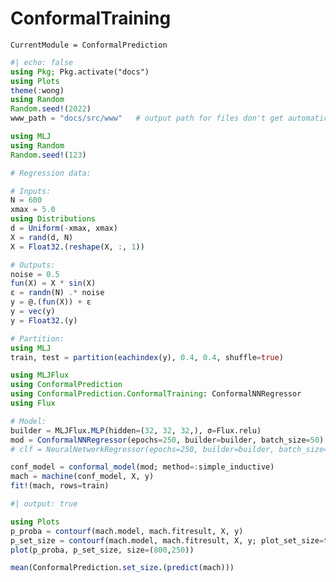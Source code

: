 # ConformalTraining

```@meta
CurrentModule = ConformalPrediction
```

```julia
#| echo: false
using Pkg; Pkg.activate("docs")
using Plots
theme(:wong)
using Random
Random.seed!(2022)
www_path = "docs/src/www"   # output path for files don't get automatically saved in auto-generated path (e.g. GIFs)
```


```julia
using MLJ
using Random
Random.seed!(123)

# Regression data:

# Inputs:
N = 600
xmax = 5.0
using Distributions
d = Uniform(-xmax, xmax)
X = rand(d, N)
X = Float32.(reshape(X, :, 1))

# Outputs:
noise = 0.5
fun(X) = X * sin(X)
ε = randn(N) .* noise
y = @.(fun(X)) + ε
y = vec(y)
y = Float32.(y)

# Partition:
using MLJ
train, test = partition(eachindex(y), 0.4, 0.4, shuffle=true)
```


```julia
using MLJFlux
using ConformalPrediction
using ConformalPrediction.ConformalTraining: ConformalNNRegressor
using Flux

# Model:
builder = MLJFlux.MLP(hidden=(32, 32, 32,), σ=Flux.relu)
mod = ConformalNNRegressor(epochs=250, builder=builder, batch_size=50)
# clf = NeuralNetworkRegressor(epochs=250, builder=builder, batch_size=50)
```


```julia
conf_model = conformal_model(mod; method=:simple_inductive)
mach = machine(conf_model, X, y)
fit!(mach, rows=train)
```

```julia
#| output: true

using Plots
p_proba = contourf(mach.model, mach.fitresult, X, y)
p_set_size = contourf(mach.model, mach.fitresult, X, y; plot_set_size=true)
plot(p_proba, p_set_size, size=(800,250))
```


```julia
mean(ConformalPrediction.set_size.(predict(mach)))
```
